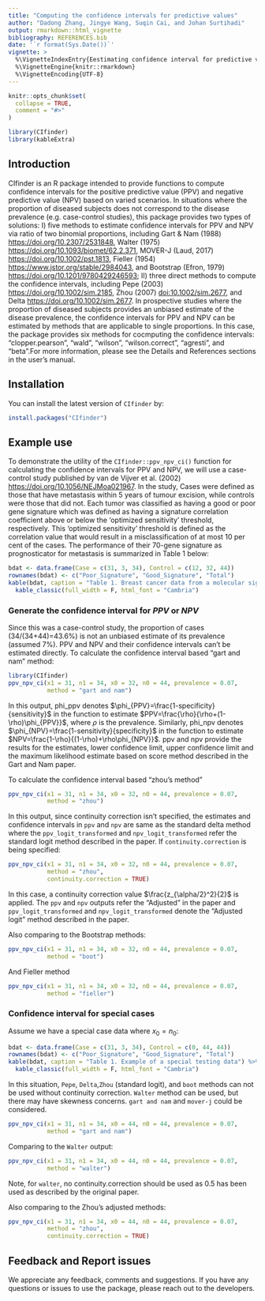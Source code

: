 ```yaml
---
title: "Computing the confidence intervals for predictive values"
author: "Dadong Zhang, Jingye Wang, Suqin Cai, and Johan Surtihadi"
output: rmarkdown::html_vignette
bibliography: REFERENCES.bib
date: '`r format(Sys.Date())`'
vignette: >
  %\VignetteIndexEntry{Eestimating confidence interval for predictive values}
  %\VignetteEngine{knitr::rmarkdown}
  %\VignetteEncoding{UTF-8}
---
```


```r
knitr::opts_chunk$set(
  collapse = TRUE,
  comment = "#>"
)
```

```r
library(CIfinder)
library(kableExtra)
```

## Introduction
CIfinder is an R package intended to provide functions to compute confidence intervals for the positive predictive value (PPV) and negative predictive value (NPV) based on varied scenarios. In situations where the proportion of diseased subjects does not correspond to the disease prevalence (e.g. case-control studies), this package provides two types of solutions: I) five methods to estimate confidence intervals for PPV and NPV via ratio of two binomial proportions, including Gart & Nam (1988) <https://doi.org/10.2307/2531848>, Walter (1975) <https://doi.org/10.1093/biomet/62.2.371>, MOVER-J (Laud, 2017) <https://doi.org/10.1002/pst.1813>, Fieller (1954) <https://www.jstor.org/stable/2984043>, and Bootstrap (Efron, 1979) <https://doi.org/10.1201/9780429246593>; II) three direct methods to compute the confidence intervals, including Pepe (2003) <https://doi.org/10.1002/sim.2185>, Zhou (2007) <doi:10.1002/sim.2677>, and Delta <https://doi.org/10.1002/sim.2677>. In prospective studies where the proportion of diseased subjects provides an unbiased estimate of the disease prevalence, the confidence intervals for PPV and NPV can be estimated by methods that are applicable to single proportions. In this case, the package provides six methods for cocmputing the confidence intervals: "clopper.pearson", "wald", "wilson", "wilson.correct", "agresti", and "beta".For more information, please see the Details and References sections in the user's manual.

## Installation

You can install the latest version of `CIfinder` by:
    
``` r
install.packages("CIfinder")
```

## Example use
To demonstrate the utility of the `CIfinder::ppv_npv_ci()` function for calculating the confidence intervals for PPV and NPV, we will use a case-control study published by van de Vijver et al. (2002) <https://doi.org/10.1056/NEJMoa021967>. In the study, Cases were defined as those that have metastasis within 5 years of tumour excision, while controls were those that did not. Each tumor was classified as having a good or poor gene signature which was defined as having a signature correlation coefficient above or below the ‘optimized sensitivity’ threshold, respectively. This ‘optimized sensitivity’ threshold is defined as the correlation value that would result in a misclassification of at most 10 per cent of the cases. The performance of their 70-gene signature as prognosticator for metastasis is summarized in Table 1 below:  

```r
bdat <- data.frame(Case = c(31, 3, 34), Control = c(12, 32, 44))
rownames(bdat) <- c("Poor_Signature", "Good_Signature", "Total")
kable(bdat, caption = "Table 1. Breast cancer data from a molecular signature classifier") %>%
  kable_classic(full_width = F, html_font = "Cambria")
```

### Generate the confidence interval for $PPV$ or $NPV$
Since this was a case-control study, the proportion of cases (34/(34+44)=43.6%) is not an unbiased estimate of its prevalence (assumed 7%). PPV and NPV and their confidence intervals can't be estimated directly. To calculate the confidence interval based "gart and nam" method:
```r
library(CIfinder)
ppv_npv_ci(x1 = 31, n1 = 34, x0 = 32, n0 = 44, prevalence = 0.07,
           method = "gart and nam")
```

In this output, phi_ppv denotes $\phi_{PPV}=\frac{1-specificity}{sensitivity}$ in the function to estimate $PPV=\frac{\rho}{\rho+(1-\rho)\phi_{PPV}}$, where $\rho$ is the prevalence. Similarly, phi_npv denotes $\phi_{NPV}=\frac{1-sensitivity}{specificity}$ in the function to estimate $NPV=\frac{1-\rho}{(1-\rho)+\rho\phi_{NPV}}$. ppv and npv provide the results for the estimates, lower confidence limit, upper confidence limit and the maximum likelihood estimate based on score method described in the Gart and Nam paper.

To calculate the confidence interval based "zhou's method"
```r
ppv_npv_ci(x1 = 31, n1 = 34, x0 = 32, n0 = 44, prevalence = 0.07,
           method = "zhou")
```
In this output, since continuity correction isn't specified, the estimates and confidence intervals in `ppv` and `npv` are same as the standard delta method where the `ppv_logit_transformed` and `npv_logit_transformed` refer the standard logit method described in the paper. If `continuity.correction` is being specified:

```r
ppv_npv_ci(x1 = 31, n1 = 34, x0 = 32, n0 = 44, prevalence = 0.07,
           method = "zhou",
           continuity.correction = TRUE)
```
In this case, a continuity correction value $\frac{z_{\alpha/2}^2}{2}$ is applied. The `ppv` and `npv` outputs refer the "Adjusted" in the paper and `ppv_logit_transformed` and `npv_logit_transformed` denote the "Adjusted logit" method described in the paper.

Also comparing to the Bootstrap methods:
```r
ppv_npv_ci(x1 = 31, n1 = 34, x0 = 32, n0 = 44, prevalence = 0.07,
           method = "boot")
```
And Fieller method
```r
ppv_npv_ci(x1 = 31, n1 = 34, x0 = 32, n0 = 44, prevalence = 0.07,
           method = "fieller")
```

### Confidence interval for special cases
Assume we have a special case data where $x_0=n_0$:
```r
bdat <- data.frame(Case = c(31, 3, 34), Control = c(0, 44, 44))
rownames(bdat) <- c("Poor_Signature", "Good_Signature", "Total")
kable(bdat, caption = "Table 1. Example of a special testing data") %>%
  kable_classic(full_width = F, html_font = "Cambria")
```

In this situation, `Pepe`, `Delta`,`Zhou` (standard logit), and `boot` methods can not be used without continuity correction. `Walter` method can be used, but there may have skewness concerns. `gart and nam` and `mover-j` could be considered.

```r
ppv_npv_ci(x1 = 31, n1 = 34, x0 = 44, n0 = 44, prevalence = 0.07,
           method = "gart and nam")
```
Comparing to the `Walter` output:
```r
ppv_npv_ci(x1 = 31, n1 = 34, x0 = 44, n0 = 44, prevalence = 0.07,
           method = "walter")
```
Note, for `walter`, no continuity.correction should be used as 0.5 has been used as described by the original paper.

Also comparing to the Zhou's adjusted methods:
```r
ppv_npv_ci(x1 = 31, n1 = 34, x0 = 44, n0 = 44, prevalence = 0.07,
           method = "zhou",
           continuity.correction = TRUE)
```

## Feedback and Report issues
We appreciate any feedback, comments and suggestions. If you have any questions or issues to use the package, please reach out to the developers.
